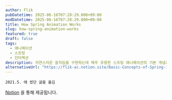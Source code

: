 ```yaml
---
author: Flik
pubDatetime: 2025-06-16T07:28:29.000+09:00
modDatetime: 2025-06-16T07:28:29.000+09:00
title: How Spring Animation Works
slug: how-spring-animation-works
featured: true
draft: false
tags:
  - 애니메이션
  - 스프링
  - 인터랙션
description: 자연스러운 움직임을 구현하는데 매우 유용한 스프링 애니메이션의 기본 개념과 동작 원리를 설명합니다. 스프링의 물리적 특성과 이를 애니메이션에 적용하는 방법을 다룹니다.
alternativeUrl: "https://flik-ac.notion.site/Basic-Concepts-of-Spring-1a6a72e5641180dfbe4ac1997d833c6f?source=copy_link"
---
```


```
2021.5. 에 썼던 글을 옮김
```

[Notion](https://flik-ac.notion.site/Basic-Concepts-of-Spring-1a6a72e5641180dfbe4ac1997d833c6f?source=copy_link) 을 통해 제공됩니다.
